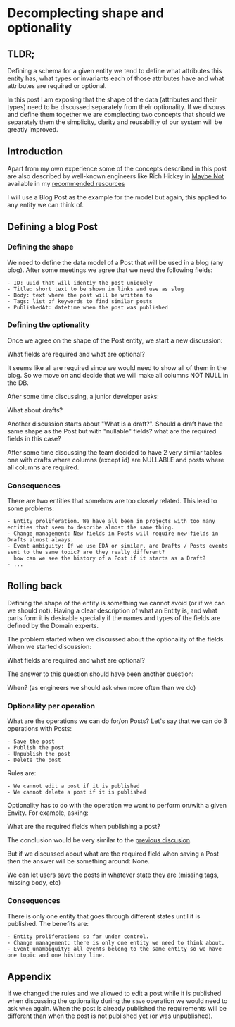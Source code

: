 # Decomplecting shape and optionality

## TLDR;

Defining a schema for a given entity we tend to define what attributes this entity has, what types or invariants
each of those attributes have and what attributes are required or optional.

In this post I am exposing that the shape of the data (attributes and their types) need to be discussed separately
from their optionality. If we discuss and define them together we are complecting two concepts that should we separately
them the simplicity, clarity and reusability of our system will be greatly improved.

## Introduction

Apart from my own experience some of the concepts described in this post are also described by well-known
engineers like Rich Hickey in [Maybe Not](https://www.youtube.com/watch?v=YR5WdGrpoug) available in my [recommended resources](/recommended-resources)

I will use a Blog Post as the example for the model but again, this applied to any entity we can think of.

## Defining a blog Post

### Defining the shape

We need to define the data model of a Post that will be used in a blog (any blog).
After some meetings we agree that we need the following fields:

```text
- ID: uuid that will identiy the post uniquely
- Title: short text to be shown in links and use as slug
- Body: text where the post will be written to
- Tags: list of keywords to find similar posts
- PublishedAt: datetime when the post was published
```

### Defining the optionality

Once we agree on the shape of the Post entity, we start a new discussion:

<Quote>What fields are required and what are optional?</Quote>

It seems like all are required since we would need to show all of them in the blog. So we move on
and decide that we will make all columns NOT NULL in the DB.

After some time discussing, a junior developer asks:

<Quote>What about drafts?</Quote>

Another discussion starts about "What is a draft?". Should a draft have the same shape as the Post but with "nullable"
fields? what are the required fields in this case?

After some time discussing the team decided to have 2 very similar tables one with drafts where columns (except id) are NULLABLE and
posts where all columns are required.

### Consequences

There are two entities that somehow are too closely related.
This lead to some problems:

```text
- Entity proliferation. We have all been in projects with too many entities that seem to describe almost the same thing.
- Change management: New fields in Posts will require new fields in Drafts almost always.
- Event ambiguity: If we use EDA or similar, are Drafts / Posts events sent to the same topic? are they really different?
  how can we see the history of a Post if it starts as a Draft?
- ...
```

## Rolling back

Defining the shape of the entity is something we cannot avoid (or if we can we should not). Having
a clear description of what an Entity is, and what parts form it is desirable specially if the names
and types of the fields are defined by the Domain experts.

The problem started when we discussed about the optionality of the fields. When we started discussion:

What fields are required and what are optional?

The answer to this question should have been another question:

<Quote>When?</Quote>
(as engineers we should ask `when` more often than we do)

### Optionality per operation

What are the operations we can do for/on Posts?
Let's say that we can do 3 operations with Posts:

```
- Save the post
- Publish the post
- Unpublish the post
- Delete the post
```

Rules are:

```
- We cannot edit a post if it is published
- We cannot delete a post if it is published
```

Optionality has to do with the operation we want to perform on/with a given Envity.
For example, asking:

What are the required fields when publishing a post?

The conclusion would be very similar to the [previous discusion](#defining-the-optionality).

But if we discussed about what are the required field when saving a Post then the answer will be something around: None.

We can let users save the posts in whatever state they are (missing tags, missing body, etc)

### Consequences

There is only one entity that goes through different states until it is published.
The benefits are:

```text
- Entity proliferation: so far under control.
- Change management: there is only one entity we need to think about.
- Event unambiguity: all events belong to the same entity so we have one topic and one history line.
```

## Appendix

If we changed the rules and we allowed to edit a post while it is published when discussing the optionality during the `save` operation
we would need to ask `When` again.
When the post is already published the requirements will be different than when the post is not published yet (or was unpublished).
